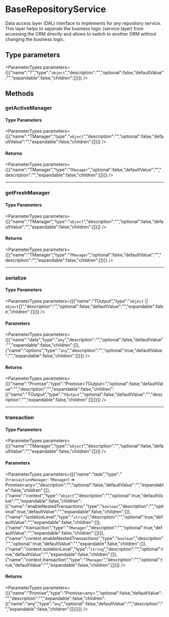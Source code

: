 
# BaseRepositoryService

Data access layer (DAL) interface to implements for any repository service.
This layer helps to separate the business logic (service layer) from accessing the
ORM directly and allows to switch to another ORM without changing the business logic.

## Type parameters

<ParameterTypes parameters={[{"name":"T","type":"`object`","description":"","optional":false,"defaultValue":"","expandable":false,"children":[]}]} />

## Methods

### getActiveManager

#### Type Parameters

<ParameterTypes parameters={[{"name":"TManager","type":"`object`","description":"","optional":false,"defaultValue":"","expandable":false,"children":[]}]} />

#### Returns

<ParameterTypes parameters={[{"name":"TManager","type":"`TManager`","optional":false,"defaultValue":"","description":"","expandable":false,"children":[]}]} />

___

### getFreshManager

#### Type Parameters

<ParameterTypes parameters={[{"name":"TManager","type":"`object`","description":"","optional":false,"defaultValue":"","expandable":false,"children":[]}]} />

#### Returns

<ParameterTypes parameters={[{"name":"TManager","type":"`TManager`","optional":false,"defaultValue":"","description":"","expandable":false,"children":[]}]} />

___

### serialize

#### Type Parameters

<ParameterTypes parameters={[{"name":"TOutput","type":"`object` \\| `object`[]","description":"","optional":false,"defaultValue":"","expandable":false,"children":[]}]} />

#### Parameters

<ParameterTypes parameters={[{"name":"data","type":"`any`","description":"","optional":false,"defaultValue":"","expandable":false,"children":[]},{"name":"options","type":"`any`","description":"","optional":true,"defaultValue":"","expandable":false,"children":[]}]} />

#### Returns

<ParameterTypes parameters={[{"name":"Promise","type":"Promise&#60;TOutput&#62;","optional":false,"defaultValue":"","description":"","expandable":false,"children":[{"name":"TOutput","type":"`TOutput`","optional":false,"defaultValue":"","description":"","expandable":false,"children":[]}]}]} />

___

### transaction

#### Type Parameters

<ParameterTypes parameters={[{"name":"TManager","type":"`object`","description":"","optional":false,"defaultValue":"","expandable":false,"children":[]}]} />

#### Parameters

<ParameterTypes parameters={[{"name":"task","type":"(`transactionManager`: `TManager`) => Promise&#60;any&#62;","description":"","optional":false,"defaultValue":"","expandable":false,"children":[]},{"name":"context","type":"`object`","description":"","optional":true,"defaultValue":"","expandable":false,"children":[{"name":"enableNestedTransactions","type":"`boolean`","description":"","optional":true,"defaultValue":"","expandable":false,"children":[]},{"name":"isolationLevel","type":"`string`","description":"","optional":true,"defaultValue":"","expandable":false,"children":[]},{"name":"transaction","type":"`TManager`","description":"","optional":true,"defaultValue":"","expandable":false,"children":[]}]},{"name":"context.enableNestedTransactions","type":"`boolean`","description":"","optional":true,"defaultValue":"","expandable":false,"children":[]},{"name":"context.isolationLevel","type":"`string`","description":"","optional":true,"defaultValue":"","expandable":false,"children":[]},{"name":"context.transaction","type":"`TManager`","description":"","optional":true,"defaultValue":"","expandable":false,"children":[]}]} />

#### Returns

<ParameterTypes parameters={[{"name":"Promise","type":"Promise&#60;any&#62;","optional":false,"defaultValue":"","description":"","expandable":false,"children":[{"name":"any","type":"`any`","optional":false,"defaultValue":"","description":"","expandable":false,"children":[]}]}]} />
